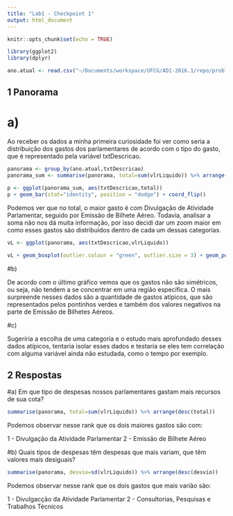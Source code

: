 ```yaml
---
title: "Lab1 - Checkpoint 1"
output: html_document
---
```



```r
knitr::opts_chunk$set(echo = TRUE)

library(ggplot2)
library(dplyr)

ano.atual <- read.csv("~/Documents/workspace/UFCG/AD1-2016.1/repo/problema-1/dados/ano-atual.csv")

```

## 1 Panorama

# a)

Ao receber os dados a minha primeira curiosidade foi ver como seria a distribuição dos gastos dos parlamentares de acordo com o tipo do gasto, que é representado pela variável txtDescricao.

```r
panorama <- group_by(ano.atual,txtDescricao)
panorama_sum <- summarise(panorama, total=sum(vlrLiquido)) %>% arrange(desc(total))

p <- ggplot(panorama_sum, aes(txtDescricao,total))
p + geom_bar(stat="identity", position = "dodge") + coord_flip()
```

Podemos ver que no total, o maior gasto é com Divulgação de Atividade Parlamentar, seguido por Emissão de Bilhete Aéreo. Todavia, analisar a soma não nos dá muita informação, por isso decidi dar um zoom maior em como esses gastos são distribuidos dentro de cada um dessas categorias.

```r

vL <- ggplot(panorama, aes(txtDescricao,vlrLiquido))

vL + geom_boxplot(outlier.colour = "green", outlier.size = 3) + geom_point() + coord_flip()

```

#b) 

De acordo com o último gráfico vemos que os gastos não são simétricos, ou seja, não tendem a se concentrar em uma região específica. O mais surpreende nesses dados são a quantidade de gastos atípicos, que são representados pelos pontinhos verdes e também dos valores negativos na parte de Emissão de Bilhetes Aéreos.

#c)

Sugeriria a escolha de uma categoria e o estudo mais aprofundado desses dados atípicos, tentaria isolar esses dados e testaria se eles tem correlação com alguma variável ainda não estudada, como o tempo por exemplo.


## 2 Respostas

#a) Em que tipo de despesas nossos parlamentares gastam mais recursos de sua cota?

```r
summarise(panorama, total=sum(vlrLiquido)) %>% arrange(desc(total))
```

Podemos observar nesse rank que os dois maiores gastos são com:

1 - Divulgação da Atividade Parlamentar
2 - Emissão de Bilhete Aéreo


#b) Quais tipos de despesas têm despesas que mais variam, que têm valores mais desiguais?

```r
summarise(panorama, desvio=sd(vlrLiquido)) %>% arrange(desc(desvio))
```

Podemos observar nesse rank que os dois gastos que mais varião são:

1 - Divulgacção da Atividade Parlamentar
2 - Consultorias, Pesquisas e Trabalhos Técnicos
